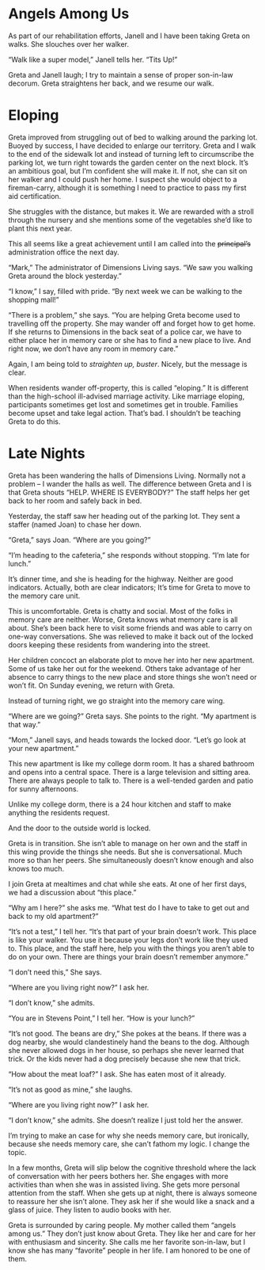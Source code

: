 # Angels Among Us {.unnumbered}

As part of our rehabilitation efforts, Janell and I have been taking Greta on walks. She slouches over her walker.

"Walk like a super model," Janell tells her. "Tits Up!"

Greta and Janell laugh; I try to maintain a sense of proper son-in-law decorum. Greta straightens her back, and we resume our walk.

# Eloping

Greta improved from struggling out of bed to walking around the parking lot. Buoyed by success, I have decided to enlarge our territory. Greta and I walk to the end of the sidewalk lot and instead of turning left to circumscribe the parking lot, we turn right towards the garden center on the next block. It's an ambitious goal, but I'm confident she will make it. If not, she can sit on her walker and I could push her home. I suspect she would object to a fireman-carry, although it is something I need to practice to pass my first aid certification.

She struggles with the distance, but makes it. We are rewarded with a stroll through the nursery and she mentions some of the vegetables she'd like to plant this next year.

This all seems like a great achievement until I am called into the ~~principal's~~ administration office the next day.

"Mark," The administrator of Dimensions Living says. "We saw you walking Greta around the block yesterday."

"I know," I say, filled with pride. "By next week we can be walking to the shopping mall!"

"There is a problem," she says. "You are helping Greta become used to travelling off the property. She may wander off and forget how to get home. If she returns to Dimensions in the back seat of a police car, we have to either place her in memory care or she has to find a new place to live. And right now, we don't have any room in memory care."

Again, I am being told to *straighten up, buster*. Nicely, but the message is clear.

When residents wander off-property, this is called "eloping." It is different than the high-school ill-advised marriage activity. Like marriage eloping, participants sometimes get lost and sometimes get in trouble. Families become upset and take legal action. That's bad. I shouldn't be teaching Greta to do this.

# Late Nights

Greta has been wandering the halls of Dimensions Living. Normally not a problem -- I wander the halls as well. The difference between Greta and I is that Greta shouts "HELP. WHERE IS EVERYBODY?" The staff helps her get back to her room and safely back in bed.

Yesterday, the staff saw her heading out of the parking lot. They sent a staffer (named Joan) to chase her down.

"Greta," says Joan. "Where are you going?"

"I'm heading to the cafeteria," she responds without stopping. "I'm late for lunch."

It's dinner time, and she is heading for the highway. Neither are good indicators. Actually, both are clear indicators; It's time for Greta to move to the memory care unit.

This is uncomfortable. Greta is chatty and social. Most of the folks in memory care are neither. Worse, Greta knows what memory care is all about. She's been back here to visit some friends and was able to carry on one-way conversations. She was relieved to make it back out of the locked doors keeping these residents from wandering into the street.

Her children concoct an elaborate plot to move her into her new apartment. Some of us take her out for the weekend. Others take advantage of her absence to carry things to the new place and store things she won't need or won't fit. On Sunday evening, we return with Greta.

Instead of turning right, we go straight into the memory care wing.

"Where are we going?" Greta says. She points to the right. "My apartment is that way."

"Mom," Janell says, and heads towards the locked door. "Let's go look at your new apartment."

This new apartment is like my college dorm room. It has a shared bathroom and opens into a central space. There is a large television and sitting area. There are always people to talk to. There is a well-tended garden and patio for sunny afternoons.

Unlike my college dorm, there is a 24 hour kitchen and staff to make anything the residents request.

And the door to the outside world is locked.

Greta is in transition. She isn't able to manage on her own and the staff in this wing provide the things she needs. But she is conversational. Much more so than her peers. She simultaneously doesn't know enough and also knows too much.

I join Greta at mealtimes and chat while she eats. At one of her first days, we had a discussion about "this place."

"Why am I here?" she asks me. "What test do I have to take to get out and back to my old apartment?"

"It's not a test," I tell her. "It's that part of your brain doesn't work. This place is like your walker. You use it because your legs don't work like they used to. This place, and the staff here, help you with the things you aren't able to do on your own. There are things your brain doesn't remember anymore."

"I don't need this," She says.

"Where are you living right now?" I ask her.

"I don't know," she admits.

"You are in Stevens Point," I tell her. "How is your lunch?"

"It's not good. The beans are dry," She pokes at the beans. If there was a dog nearby, she would clandestinely hand the beans to the dog. Although she never allowed dogs in her house, so perhaps she never learned that trick. Or the kids never had a dog precisely because she new that trick.

"How about the meat loaf?" I ask. She has eaten most of it already.

"It's not as good as mine," she laughs.

"Where are you living right now?" I ask her.

"I don't know," she admits. She doesn't realize I just told her the answer.

I'm trying to make an case for why she needs memory care, but ironically, because she needs memory care, she can't fathom my logic. I change the topic.

In a few months, Greta will slip below the cognitive threshold where the lack of conversation with her peers bothers her. She engages with more activities than when she was in assisted living. She gets more personal attention from the staff. When she gets up at night, there is always someone to reassure her she isn't alone. They ask her if she would like a snack and a glass of juice. They listen to audio books with her.

Greta is surrounded by caring people. My mother called them "angels among us." They don't just know about Greta. They like her and care for her with enthusiasm and sincerity. She calls me her favorite son-in-law, but I know she has many "favorite" people in her life. I am honored to be one of them.

